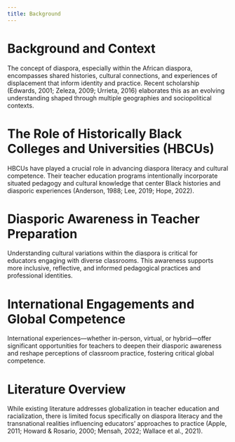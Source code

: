 ```yaml
---
title: Background
---
```


# Background and Context

The concept of diaspora, especially within the African diaspora, encompasses shared histories, cultural connections, and experiences of displacement that inform identity and practice. Recent scholarship (Edwards, 2001; Zeleza, 2009; Urrieta, 2016) elaborates this as an evolving understanding shaped through multiple geographies and sociopolitical contexts.

# The Role of Historically Black Colleges and Universities (HBCUs)

HBCUs have played a crucial role in advancing diaspora literacy and cultural competence. Their teacher education programs intentionally incorporate situated pedagogy and cultural knowledge that center Black histories and diasporic experiences (Anderson, 1988; Lee, 2019; Hope, 2022).

# Diasporic Awareness in Teacher Preparation

Understanding cultural variations within the diaspora is critical for educators engaging with diverse classrooms. This awareness supports more inclusive, reflective, and informed pedagogical practices and professional identities.

# International Engagements and Global Competence

International experiences—whether in-person, virtual, or hybrid—offer significant opportunities for teachers to deepen their diasporic awareness and reshape perceptions of classroom practice, fostering critical global competence.

# Literature Overview

While existing literature addresses globalization in teacher education and racialization, there is limited focus specifically on diaspora literacy and the transnational realities influencing educators' approaches to practice (Apple, 2011; Howard & Rosario, 2000; Mensah, 2022; Wallace et al., 2021).

